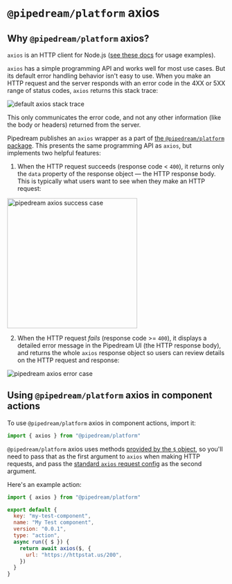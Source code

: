 # `@pipedream/platform` axios



## Why `@pipedream/platform` axios?

`axios` is an HTTP client for Node.js ([see these docs](/code/nodejs/http-requests/) for usage examples).

`axios` has a simple programming API and works well for most use cases. But its default error handling behavior isn't easy to use. When you make an HTTP request and the server responds with an error code in the 4XX or 5XX range of status codes, `axios` returns this stack trace:

<div>
<img alt="default axios stack trace" src="./images/default-axios-stack.png">
</div>

This only communicates the error code, and not any other information (like the body or headers) returned from the server.

Pipedream publishes an `axios` wrapper as a part of [the `@pipedream/platform` package](https://github.com/PipedreamHQ/platform). This presents the same programming API as `axios`, but implements two helpful features:

1. When the HTTP request succeeds (response code < `400`), it returns only the `data` property of the response object — the HTTP response body. This is typically what users want to see when they make an HTTP request:

<div>
<img alt="pipedream axios success case" width="300px" src="./images/pipedream-axios-success.png">
</div>

2. When the HTTP request _fails_ (response code >= `400`), it displays a detailed error message in the Pipedream UI (the HTTP response body), and returns the whole `axios` response object so users can review details on the HTTP request and response:

<div>
<img alt="pipedream axios error case" src="./images/pipedream-axios-stack.png">
</div>

## Using `@pipedream/platform` axios in component actions

To use `@pipedream/platform` axios in component actions, import it:

```javascript
import { axios } from "@pipedream/platform"
```

`@pipedream/platform` axios uses methods [provided by the `$` object](/components/api/#actions), so you'll need to pass that as the first argument to `axios` when making HTTP requests, and pass the [standard `axios` request config](https://github.com/axios/axios#request-config) as the second argument.

Here's an example action:

```javascript
import { axios } from "@pipedream/platform"

export default {
  key: "my-test-component",
  name: "My Test component",
  version: "0.0.1",
  type: "action",
  async run({ $ }) {
    return await axios($, {
      url: "https://httpstat.us/200",
    })
  }
}
```